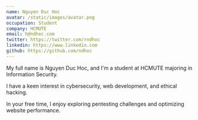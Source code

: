 ```yaml
---
name: Nguyen Duc Hoc
avatar: /static/images/avatar.png
occupation: Student
company: HCMUTE
email: h@ndhoc.com
twitter: https://twitter.com/rndhoc
linkedin: https://www.linkedin.com
github: https://github.com/ndhoc
---
```


My full name is Nguyen Duc Hoc, and I'm a student at HCMUTE majoring in Information Security. 

I have a keen interest in cybersecurity, web development, and ethical hacking. 

In your free time, I enjoy exploring pentesting challenges and optimizing website performance.
